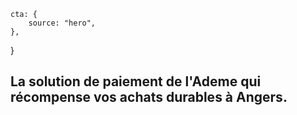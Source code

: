     cta: {
        source: "hero",
    },
}

## La solution de paiement de l'Ademe qui récompense vos achats durables à **Angers**.
